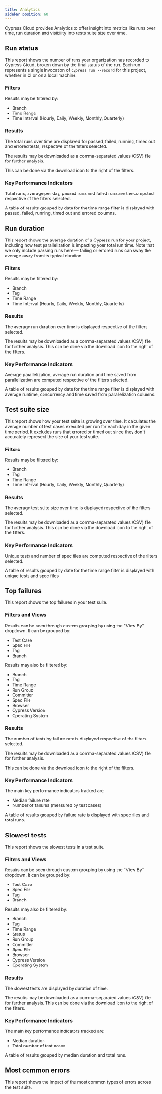 ```yaml
---
title: Analytics
sidebar_position: 60
---
```


Cypress Cloud provides Analytics to offer insight into metrics like runs over
time, run duration and visibility into tests suite size over time.

<DocsImage
  src="/img/dashboard/analytics/dashboard-analytics-overview.png"
  alt="Cloud Analytics Screenshot"
/>

## Run status

<DocsImage
  src="/img/dashboard/analytics/dashboard-analytics-runs-over-time.png"
  alt="Cloud Analytics Runs Over Time Screenshot"
/>

This report shows the number of runs your organization has recorded to Cypress
Cloud, broken down by the final status of the run. Each run represents a single
invocation of `cypress run --record` for this project, whether in CI or on a
local machine.

### Filters

<DocsImage
  src="/img/dashboard/analytics/dashboard-analytics-runs-over-time-filters.png"
  alt="Cloud Analytics Runs Over Time Filters Screenshot"
/>

Results may be filtered by:

- Branch
- Time Range
- Time Interval (Hourly, Daily, Weekly, Monthly, Quarterly)

### Results

<DocsImage
  src="/img/dashboard/analytics/dashboard-analytics-runs-over-time-graph.png"
  alt="Cloud Analytics Runs Over Time Graph Screenshot"
/>

The total runs over time are displayed for passed, failed, running, timed out
and errored tests, respective of the filters selected.

The results may be downloaded as a comma-separated values (CSV) file for further
analysis.

This can be done via the download icon to the right of the filters.

### Key Performance Indicators

<DocsImage
  src="/img/dashboard/analytics/dashboard-analytics-runs-over-time-kpi.png"
  alt="Cloud Analytics Runs Over Time KPI Screenshot"
/>

Total runs, average per day, passed runs and failed runs are the computed
respective of the filters selected.

<DocsImage
  src="/img/dashboard/analytics/dashboard-analytics-runs-over-time-table.png"
  alt="Cloud Analytics Runs Over Time Table Screenshot"
/>

A table of results grouped by date for the time range filter is displayed with
passed, failed, running, timed out and errored columns.

## Run duration

<DocsImage
  src="/img/dashboard/analytics/dashboard-analytics-run-duration.png"
  alt="Cloud Analytics Run Duration Screenshot"
/>

This report shows the average duration of a Cypress run for your project,
including how test parallelization is impacting your total run time. Note that
we only include passing runs here — failing or errored runs can sway the average
away from its typical duration.

### Filters

<DocsImage
  src="/img/dashboard/analytics/dashboard-analytics-run-duration-filters.png"
  alt="Cloud Analytics Run Duration Filters Screenshot"
/>

Results may be filtered by:

- Branch
- Tag
- Time Range
- Time Interval (Hourly, Daily, Weekly, Monthly, Quarterly)

### Results

<DocsImage
  src="/img/dashboard/analytics/dashboard-analytics-run-duration-graph.png"
  alt="Cloud Analytics Run Duration Graph Screenshot"
/>

The average run duration over time is displayed respective of the filters
selected.

The results may be downloaded as a comma-separated values (CSV) file for further
analysis. This can be done via the download icon to the right of the filters.

### Key Performance Indicators

<DocsImage
  src="/img/dashboard/analytics/dashboard-analytics-run-duration-kpi.png"
  alt="Cloud Analytics Run Duration KPI Screenshot"
/>

Average parallelization, average run duration and time saved from
parallelization are computed respective of the filters selected.

<DocsImage
  src="/img/dashboard/analytics/dashboard-analytics-run-duration-table.png"
  alt="Cloud Analytics Run Duration Table Screenshot"
/>

A table of results grouped by date for the time range filter is displayed with
average runtime, concurrency and time saved from parallelization columns.

## Test suite size

<DocsImage
  src="/img/dashboard/analytics/dashboard-analytics-test-suite-size.png"
  alt="Cloud Analytics Test Suite Size Screenshot"
/>

This report shows how your test suite is growing over time. It calculates the
average number of test cases executed per run for each day in the given time
period. It excludes runs that errored or timed out since they don't accurately
represent the size of your test suite.

### Filters

<DocsImage
  src="/img/dashboard/analytics/dashboard-analytics-test-suite-size-filters.png"
  alt="Cloud Analytics Test Suite Size Filters Screenshot"
/>

Results may be filtered by:

- Branch
- Tag
- Time Range
- Time Interval (Hourly, Daily, Weekly, Monthly, Quarterly)

### Results

<DocsImage
  src="/img/dashboard/analytics/dashboard-analytics-test-suite-size-graph.png"
  alt="Cloud Analytics Test Suite Size Graph Screenshot"
/>

The average test suite size over time is displayed respective of the filters
selected.

The results may be downloaded as a comma-separated values (CSV) file for further
analysis. This can be done via the download icon to the right of the filters.

### Key Performance Indicators

<DocsImage
  src="/img/dashboard/analytics/dashboard-analytics-test-suite-size-kpi.png"
  alt="Cloud Analytics Test Suite Size KPI Screenshot"
/>

Unique tests and number of spec files are computed respective of the filters
selected.

<DocsImage
  src="/img/dashboard/analytics/dashboard-analytics-test-suite-size-table.png"
  alt="Cloud Analytics Test Suite Size Table Screenshot"
/>

A table of results grouped by date for the time range filter is displayed with
unique tests and spec files.

## Top failures

<DocsImage
  src="/img/dashboard/analytics/dashboard-analytics-top-failures.png"
  alt="Cloud Analytics Top Failures Screenshot"
/>

This report shows the top failures in your test suite.

### Filters and Views

<DocsImage
  src="/img/dashboard/analytics/dashboard-analytics-top-failures-filters.png"
  alt="Cloud Analytics Top Failures Filters Screenshot"
/>

Results can be seen through custom grouping by using the "View By" dropdown. It
can be grouped by:

- Test Case
- Spec File
- Tag
- Branch

Results may also be filtered by:

- Branch
- Tag
- Time Range
- Run Group
- Committer
- Spec File
- Browser
- Cypress Version
- Operating System

### Results

<DocsImage
  src="/img/dashboard/analytics/dashboard-analytics-top-failures-graph.png"
  alt="Cloud Analytics Top Failures Graph Screenshot"
/>

The number of tests by failure rate is displayed respective of the filters
selected.

The results may be downloaded as a comma-separated values (CSV) file for further
analysis.

This can be done via the download icon to the right of the filters.

### Key Performance Indicators

<DocsImage
  src="/img/dashboard/analytics/dashboard-analytics-top-failures-kpi.png"
  alt="Cloud Analytics Top Failures KPI Screenshot"
/>

The main key performance indicators tracked are:

- Median failure rate
- Number of failures (measured by test cases)

<DocsImage
  src="/img/dashboard/analytics/dashboard-analytics-top-failures-table.png"
  alt="Cloud Analytics Top Failures Table Screenshot"
/>

A table of results grouped by failure rate is displayed with spec files and
total runs.

## Slowest tests

<DocsImage
  src="/img/dashboard/analytics/dashboard-analytics-slowest-tests.png"
  alt="Cloud Analytics Slowest Tests Screenshot"
/>

This report shows the slowest tests in a test suite.

### Filters and Views

<DocsImage
  src="/img/dashboard/analytics/dashboard-analytics-slowest-tests-filters.png"
  alt="Cloud Analytics Slowest Tests Filters Screenshot"
/>

Results can be seen through custom grouping by using the "View By" dropdown. It
can be grouped by:

- Test Case
- Spec File
- Tag
- Branch

Results may also be filtered by:

- Branch
- Tag
- Time Range
- Status
- Run Group
- Committer
- Spec File
- Browser
- Cypress Version
- Operating System

### Results

<DocsImage
  src="/img/dashboard/analytics/dashboard-analytics-slowest-tests-graph.png"
  alt="Cloud Analytics Slowest Tests Graph Screenshot"
/>

The slowest tests are displayed by duration of time.

The results may be downloaded as a comma-separated values (CSV) file for further
analysis. This can be done via the download icon to the right of the filters.

### Key Performance Indicators

<DocsImage
  src="/img/dashboard/analytics/dashboard-analytics-slowest-tests-kpi.png"
  alt="Cloud Analytics Slowest Tests KPI Screenshot"
/>

The main key performance indicators tracked are:

- Median duration
- Total number of test cases

<DocsImage
  src="/img/dashboard/analytics/dashboard-analytics-slowest-tests-table.png"
  alt="Cloud Analytics Slowest Tests Table Screenshot"
/>

A table of results grouped by median duration and total runs.

## Most common errors

This report shows the impact of the most common types of errors across the test
suite.

<DocsImage
  src="/img/dashboard/analytics/dashboard-analytics-common-errors.png"
  alt="Cloud Analytics Slowest Tests Table Screenshot"
/>

